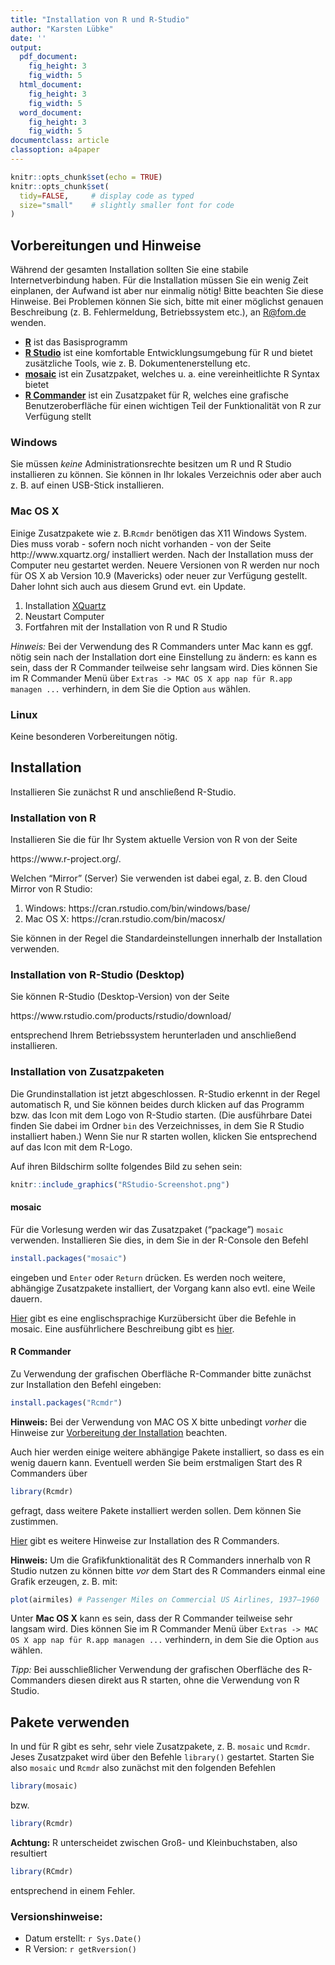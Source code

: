```yaml
---
title: "Installation von R und R-Studio"
author: "Karsten Lübke"
date: ''
output:
  pdf_document:
    fig_height: 3
    fig_width: 5
  html_document:
    fig_height: 3
    fig_width: 5
  word_document:
    fig_height: 3
    fig_width: 5
documentclass: article
classoption: a4paper
---
```


```r
knitr::opts_chunk$set(echo = TRUE)
knitr::opts_chunk$set(
  tidy=FALSE,     # display code as typed
  size="small"    # slightly smaller font for code
)
```

## Vorbereitungen und Hinweise
Während der gesamten Installation sollten Sie eine stabile Internetverbindung haben. Für die Installation müssen Sie ein wenig Zeit einplanen, der Aufwand ist aber nur einmalig nötig! Bitte beachten Sie diese Hinweise. Bei Problemen können Sie sich, bitte mit einer möglichst genauen Beschreibung (z. B. Fehlermeldung, Betriebssystem etc.), an <R@fom.de> wenden.

* [**R**](https://www.r-project.org/) ist das Basisprogramm
* [**R Studio**](https://www.rstudio.com/) ist eine komfortable Entwicklungsumgebung für R und bietet zusätzliche Tools, wie z. B. Dokumentenerstellung etc.
* [**mosaic**](https://cran.r-project.org/web/packages/mosaic/) ist ein Zusatzpaket, welches u. a. eine vereinheitlichte R Syntax bietet
* [**R Commander**](http://socserv.socsci.mcmaster.ca/jfox/Misc/Rcmdr/) ist ein Zusatzpaket für R, welches eine grafische Benutzeroberfläche für einen wichtigen Teil der Funktionalität von R zur Verfügung stellt


### Windows
Sie müssen *keine* Administrationsrechte besitzen um R und R Studio installieren zu können. Sie können in Ihr lokales Verzeichnis oder aber auch z. B. auf einen USB-Stick installieren. 

### Mac OS X
Einige Zusatzpakete wie z. B.`Rcmdr` benötigen das X11 Windows System. Dies muss vorab - sofern noch nicht vorhanden - von der Seite http://www.xquartz.org/ installiert werden. Nach der Installation muss der Computer neu gestartet werden. Neuere Versionen von R werden nur noch für OS X ab Version 10.9 (Mavericks) oder neuer zur Verfügung gestellt. Daher lohnt sich auch aus diesem Grund evt. ein Update. 

1.  Installation [XQuartz](http://www.xquartz.org/)
2.  Neustart Computer
3.  Fortfahren mit der Installation von R und R Studio

*Hinweis:* Bei der Verwendung des R Commanders unter Mac kann es ggf. nötig sein nach der Installation dort eine Einstellung zu ändern: es kann es sein, dass der R Commander teilweise sehr langsam wird. Dies können Sie im R Commander Menü über `Extras -> MAC OS X app nap für R.app managen ...` verhindern, in dem Sie die Option `aus` wählen.

### Linux
Keine besonderen Vorbereitungen nötig. 

## Installation 
Installieren Sie zunächst R und anschließend R-Studio.

### Installation von R
Installieren Sie die für Ihr System aktuelle Version von R von der Seite 

https://www.r-project.org/. 

Welchen "Mirror" (Server) Sie verwenden ist dabei egal, z. B. den Cloud Mirror von R Studio:

1.  Windows: https://cran.rstudio.com/bin/windows/base/
2.  Mac OS X: https://cran.rstudio.com/bin/macosx/

Sie können in der Regel die Standardeinstellungen innerhalb der Installation verwenden.

### Installation von R-Studio (Desktop)
Sie können R-Studio (Desktop-Version) von der Seite

https://www.rstudio.com/products/rstudio/download/

entsprechend Ihrem Betriebssystem herunterladen und anschließend installieren.

### Installation von Zusatzpaketen

Die Grundinstallation ist jetzt abgeschlossen. R-Studio erkennt in der Regel automatisch R, und Sie können beides durch klicken auf das Programm bzw. das Icon mit dem Logo von R-Studio  starten. (Die ausführbare Datei finden Sie dabei im Ordner `bin` des Verzeichnisses, in dem Sie R Studio installiert haben.) Wenn Sie nur R starten wollen, klicken Sie entsprechend auf das Icon mit dem R-Logo. 

Auf ihren Bildschirm sollte folgendes Bild zu sehen sein:

```r
knitr::include_graphics("RStudio-Screenshot.png")
```

#### mosaic
Für die Vorlesung werden wir das Zusatzpaket ("package") `mosaic` verwenden. Installieren Sie dies, in dem Sie in der R-Console den Befehl
```r
install.packages("mosaic")
```
eingeben und `Enter` oder `Return` drücken. Es werden noch weitere, abhängige Zusatzpakete installiert, der Vorgang kann also evtl. eine Weile dauern.

[Hier](https://cran.r-project.org/web/packages/mosaic/vignettes/MinimalR.pdf) gibt es eine englischsprachige Kurzübersicht über die Befehle in mosaic. Eine ausführlichere Beschreibung gibt es [hier](https://github.com/ProjectMOSAIC/LittleBooks/blob/master/StudentGuide/MOSAIC-StudentGuide.pdf).

#### R Commander
Zu Verwendung der grafischen Oberfläche R-Commander bitte zunächst zur Installation den Befehl eingeben:
```r
install.packages("Rcmdr")
```

**Hinweis:** Bei der Verwendung von MAC OS X bitte unbedingt *vorher* die Hinweise zur [Vorbereitung der Installation](#anchor) beachten. 

Auch hier werden einige weitere abhängige Pakete installiert, so dass es ein wenig dauern kann. Eventuell werden Sie beim erstmaligen Start des R Commanders über
```r
library(Rcmdr)
```
gefragt, dass weitere Pakete installiert werden sollen. Dem können Sie zustimmen.

[Hier](http://socserv.socsci.mcmaster.ca/jfox/Misc/Rcmdr/installation-notes.html) gibt es weitere Hinweise zur Installation des R Commanders.

**Hinweis:** Um die Grafikfunktionalität des R Commanders innerhalb von R Studio nutzen zu können bitte *vor* dem Start des R Commanders einmal eine Grafik erzeugen, z. B. mit:
```r
plot(airmiles) # Passenger Miles on Commercial US Airlines, 1937–1960
```
Unter **Mac OS X** kann es sein, dass der R Commander teilweise sehr langsam wird. Dies können Sie im R Commander Menü über `Extras -> MAC OS X app nap für R.app managen ...` verhindern, in dem Sie die Option `aus` wählen.

*Tipp:* Bei ausschließlicher Verwendung der grafischen Oberfläche des R-Commanders diesen direkt aus R starten, ohne die Verwendung von R Studio.

## Pakete verwenden
In und für R gibt es sehr, sehr viele Zusatzpakete, z. B. `mosaic` und `Rcmdr`. Jeses Zusatzpaket wird über den Befehle `library()` gestartet. Starten Sie also `mosaic` und `Rcmdr` also zunächst mit den folgenden Befehlen
```r
library(mosaic)
```
bzw. 
```r
library(Rcmdr)
```


**Achtung:** R unterscheidet zwischen Groß- und Kleinbuchstaben, also resultiert
```r
library(RCmdr)
```
entsprechend in einem Fehler.

### Versionshinweise:
* Datum erstellt: `r Sys.Date()`
* R Version: `r getRversion()`





